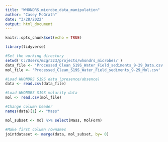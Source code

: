 ```yaml
---
title: "WHONDRS_microbe_data_manipulation"
author: "Casey McGrath"
date: "3/28/2022"
output: html_document
---
```


```r
knitr::opts_chunk$set(echo = TRUE)
```

```r
library(tidyverse)
```

```r
#Set the working directory 
setwd('C:/Users/mcgr323/projects/whondrs_microbes/')
data_file <- 'Processed_Clean_S19S_Water_Field_sediments_9-29_Data.csv'
mol_file <- 'Processed_Clean_S19S_Water_Field_sediments_9-29_Mol.csv'

#Load WHONDRS S19S data (presence/absence)
data <- read.csv(data_file)

#Load WHONDRS S19S molarity data 
mol <- read.csv(mol_file)
```

```r
#Change column header 
names(data)[1] <- "Mass"

mol_subset <- mol %>% select(Mass, MolForm)
```

```r
#Make first column rownames
jointdataset <- merge(data, mol_subset, by= 0)
```




